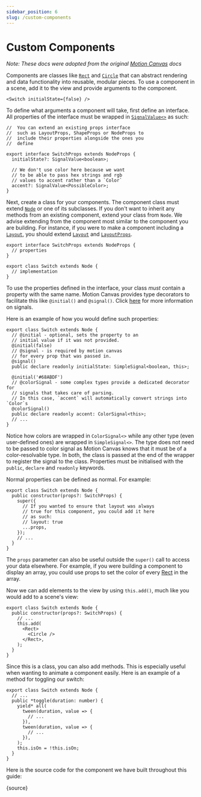 ```yaml
---
sidebar_position: 6
slug: /custom-components
---
```



# Custom Components

_Note: These docs were adopted from the original
[Motion Canvas](https://motioncanvas.io/docs/) docs_

<AnimationPlayer name="components" banner />

Components are classes like [`Rect`](/api/2d/components/Rect) and
[`Circle`](/api/2d/components/Circle) that can abstract rendering and data
functionality into reusable, modular pieces. To use a component in a scene, add
it to the view and provide arguments to the component.

```tsx
<Switch initialState={false} />
```

To define what arguments a component will take, first define an interface. All
properties of the interface must be wrapped in
[`SignalValue<>`](/api/core/signals#SignalValue) as such:

```tsx
//  You can extend an existing props interface
//  such as LayoutProps, ShapeProps or NodeProps to
//  include their properties alongside the ones you
//  define

export interface SwitchProps extends NodeProps {
  initialState?: SignalValue<boolean>;

  // We don't use color here because we want
  // to be able to pass hex strings and rgb
  // values to accent rather than a `Color`
  accent?: SignalValue<PossibleColor>;
}
```

Next, create a class for your components. The component class must extend
[`Node`](/api/2d/components/Node) or one of its subclasses. If you don't want to
inherit any methods from an existing component, extend your class from `Node`.
We advise extending from the component most similar to the component you are
building. For instance, if you were to make a component including a
[`Layout`](/api/2d/components/Layout), you should extend
[`Layout`](/api/2d/components/Layout) and
[`LayoutProps`](/api/2d/components/LayoutProps).

```tsx
export interface SwitchProps extends NodeProps {
  // properties
}

export class Switch extends Node {
  // implementation
}
```

To use the properties defined in the interface, your class _must_ contain a
property with the same name. Motion Canvas provides type decorators to
facilitate this like `@initial()` and `@signal()`. Click [here](/signals) for
more information on signals.

Here is an example of how you would define such properties:

```tsx
export class Switch extends Node {
  // @initial - optional, sets the property to an
  // initial value if it was not provided.
  @initial(false)
  // @signal - is required by motion canvas
  // for every prop that was passed in.
  @signal()
  public declare readonly initialState: SimpleSignal<boolean, this>;

  @initial('#68ABDF')
  // @colorSignal - some complex types provide a dedicated decorator for
  // signals that takes care of parsing.
  // In this case, `accent` will automatically convert strings into `Color`s
  @colorSignal()
  public declare readonly accent: ColorSignal<this>;
  // ...
}
```

Notice how colors are wrapped in `ColorSignal<>` while any other type (even
user-defined ones) are wrapped in `SimpleSignal<>`. The type does not need to be
passed to color signal as Motion Canvas knows that it must be of a
color-resolvable type. In both, the class is passed at the end of the wrapper to
register the signal to the class. Properties must be initialised with the
`public`, `declare` and `readonly` keywords.

Normal properties can be defined as normal. For example:

```tsx
export class Switch extends Node {
  public constructor(props?: SwitchProps) {
    super({
      // If you wanted to ensure that layout was always
      // true for this component, you could add it here
      // as such:
      // layout: true
      ...props,
    });
    // ...
  }
}
```

The `props` parameter can also be useful outside the `super()` call to access
your data elsewhere. For example, if you were building a component to display an
array, you could use props to set the color of every
[Rect](/api/2d/components/Rect) in the array.

Now we can add elements to the view by using `this.add()`, much like you would
add to a scene's view:

```tsx
export class Switch extends Node {
  public constructor(props?: SwitchProps) {
    // ...
    this.add(
      <Rect>
        <Circle />
      </Rect>,
    );
  }
}
```

Since this is a class, you can also add methods. This is especially useful when
wanting to animate a component easily. Here is an example of a method for
toggling our switch:

```tsx
export class Switch extends Node {
  // ...
  public *toggle(duration: number) {
    yield* all(
      tween(duration, value => {
        // ...
      }),
      tween(duration, value => {
        // ...
      }),
    );
    this.isOn = !this.isOn;
  }
}
```

Here is the source code for the component we have built throughout this guide:

<CodeBlock language="tsx">{source}</CodeBlock>
